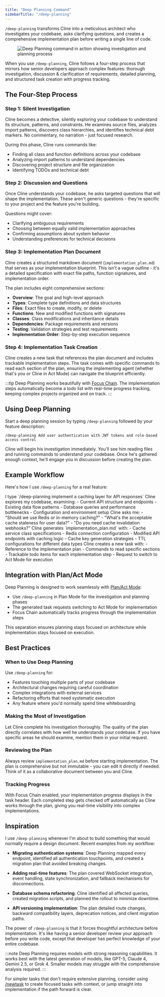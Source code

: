```yaml
---
title: "Deep Planning Command"
sidebarTitle: "/deep-planning"
---
```


`/deep-planning` transforms Cline into a meticulous architect who investigates your codebase, asks clarifying questions, and creates a comprehensive implementation plan before writing a single line of code. 

<figure>
	<img
		src="https://storage.googleapis.com/cline_public_images/docs/assets/deep-planning.png"
		alt="Deep Planning command in action showing investigation and planning process"
	/>
</figure>

When you use `/deep-planning`, Cline follows a four-step process that mirrors how senior developers approach complex features: thorough investigation, discussion & clarification of requirements, detailed planning, and structured task creation with progress tracking.

## The Four-Step Process

### Step 1: Silent Investigation

Cline becomes a detective, silently exploring your codebase to understand its structure, patterns, and constraints. He examines source files, analyzes import patterns, discovers class hierarchies, and identifies technical debt markers. No commentary, no narration - just focused research.

During this phase, Cline runs commands like:
- Finding all class and function definitions across your codebase
- Analyzing import patterns to understand dependencies
- Discovering project structure and file organization
- Identifying TODOs and technical debt

### Step 2: Discussion and Questions

Once Cline understands your codebase, he asks targeted questions that will shape the implementation. These aren't generic questions - they're specific to your project and the feature you're building.

Questions might cover:
- Clarifying ambiguous requirements
- Choosing between equally valid implementation approaches
- Confirming assumptions about system behavior
- Understanding preferences for technical decisions

### Step 3: Implementation Plan Document

Cline creates a structured markdown document (`implementation_plan.md`) that serves as your implementation blueprint. This isn't a vague outline - it's a detailed specification with exact file paths, function signatures, and implementation order.

The plan includes eight comprehensive sections:
- **Overview**: The goal and high-level approach
- **Types**: Complete type definitions and data structures
- **Files**: Exact files to create, modify, or delete
- **Functions**: New and modified functions with signatures
- **Classes**: Class modifications and inheritance details
- **Dependencies**: Package requirements and versions
- **Testing**: Validation strategies and test requirements
- **Implementation Order**: Step-by-step execution sequence

### Step 4: Implementation Task Creation

Cline creates a new task that references the plan document and includes trackable implementation steps. The task comes with specific commands to read each section of the plan, ensuring the implementing agent (whether that's you or Cline in Act Mode) can navigate the blueprint efficiently.

:::tip
  Deep Planning works beautifully with [Focus Chain](/features/focus-chain). The implementation steps automatically become a todo list with real-time progress tracking, keeping complex projects organized and on track.
:::

## Using Deep Planning

Start a deep planning session by typing `/deep-planning` followed by your feature description:

```
/deep-planning Add user authentication with JWT tokens and role-based access control
```

Cline will begin his investigation immediately. You'll see him reading files and running commands to understand your codebase. Once he's gathered enough context, he'll engage you in discussion before creating the plan.

## Example Workflow

Here's how I use `/deep-planning` for a real feature:

<Steps>
  <Step title="Initiate Planning">
    I type `/deep-planning implement a caching layer for API responses`
  </Step>
  <Step title="Silent Investigation">
    Cline explores my codebase, examining:
    - Current API structure and endpoints
    - Existing data flow patterns
    - Database queries and performance bottlenecks
    - Configuration and environment setup
  </Step>
  <Step title="Targeted Discussion">
    Cline asks me:
    - "Should we use Redis or in-memory caching?"
    - "What's the acceptable cache staleness for user data?"
    - "Do you need cache invalidation webhooks?"
  </Step>
  <Step title="Plan Creation">
    Cline generates `implementation_plan.md` with:
    - Cache service class specifications
    - Redis connection configuration
    - Modified API endpoints with caching logic
    - Cache key generation strategies
    - TTL configurations for different data types
  </Step>
  <Step title="Task Generation">
    Cline creates a new task with:
    - Reference to the implementation plan
    - Commands to read specific sections
    - Trackable todo items for each implementation step
    - Request to switch to Act Mode for execution
  </Step>
</Steps>

## Integration with Plan/Act Mode

Deep Planning is designed to work seamlessly with [Plan/Act Mode](/features/plan-and-act):

- Use `/deep-planning` in Plan Mode for the investigation and planning phases
- The generated task requests switching to Act Mode for implementation
- Focus Chain automatically tracks progress through the implementation steps

This separation ensures planning stays focused on architecture while implementation stays focused on execution.

## Best Practices

### When to Use Deep Planning

Use `/deep-planning` for:
- Features touching multiple parts of your codebase
- Architectural changes requiring careful coordination
- Complex integrations with external services
- Refactoring efforts that need systematic execution
- Any feature where you'd normally spend time whiteboarding

### Making the Most of Investigation

Let Cline complete his investigation thoroughly. The quality of the plan directly correlates with how well he understands your codebase. If you have specific areas he should examine, mention them in your initial request.

### Reviewing the Plan

Always review `implementation_plan.md` before starting implementation. The plan is comprehensive but not immutable - you can edit it directly if needed. Think of it as a collaborative document between you and Cline.

### Tracking Progress

With Focus Chain enabled, your implementation progress displays in the task header. Each completed step gets checked off automatically as Cline works through the plan, giving you real-time visibility into complex implementations.

## Inspiration

I use `/deep-planning` whenever I'm about to build something that would normally require a design document. Recent examples from my workflow:

- **Migrating authentication systems**: Deep Planning mapped every endpoint, identified all authentication touchpoints, and created a migration plan that avoided breaking changes.

- **Adding real-time features**: The plan covered WebSocket integration, event handling, state synchronization, and fallback mechanisms for disconnections.

- **Database schema refactoring**: Cline identified all affected queries, created migration scripts, and planned the rollout to minimize downtime.

- **API versioning implementation**: The plan detailed route changes, backward compatibility layers, deprecation notices, and client migration paths.

The power of `/deep-planning` is that it forces thoughtful architecture before implementation. It's like having a senior developer review your approach before you write code, except that developer has perfect knowledge of your entire codebase.

:::note
  Deep Planning requires models with strong reasoning capabilities. It works best with the latest generation of models, like GPT-5, Claude 4, Gemini 2.5, or Grok 4. Smaller models may struggle with the comprehensive analysis required.
:::

For simpler tasks that don't require extensive planning, consider using [/newtask](/features/slash-commands/new-task) to create focused tasks with context, or jump straight into implementation if the path forward is clear.
